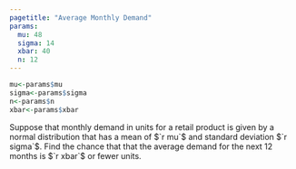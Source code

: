 ```yaml
---
pagetitle: "Average Monthly Demand"
params:
  mu: 48 
  sigma: 14
  xbar: 40 
  n: 12 
---
```


```r
mu<-params$mu
sigma<-params$sigma
n<-params$n 
xbar<-params$xbar
```

Suppose that monthly demand in units for a retail product is given by a normal distribution that has a mean of $`r mu`$ and standard deviation $`r sigma`$. Find the chance that that the average demand for the next 12 months is $`r xbar`$ or fewer units.

